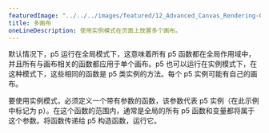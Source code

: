 ---
featuredImage: "../../../images/featured/12_Advanced_Canvas_Rendering-01_Multiple_Canvases-thumbnail.png"
title: 多画布
oneLineDescription: 使用实例模式在页面上放置多个画布。
---

默认情况下，p5 运行在全局模式下，这意味着所有 p5 函数都在全局作用域中，并且所有与画布相关的函数都应用于单个画布。p5 也可以运行在实例模式下，在这种模式下，这些相同的函数是 p5 类实例的方法。每个 p5 实例可能有自己的画布。

要使用实例模式，必须定义一个带有参数的函数，该参数代表 p5 实例（在此示例中标记为 p）。在这个函数的范围内，通常是全局的所有 p5 函数和变量都将属于这个参数。将函数传递给 p5 构造函数，运行它。
